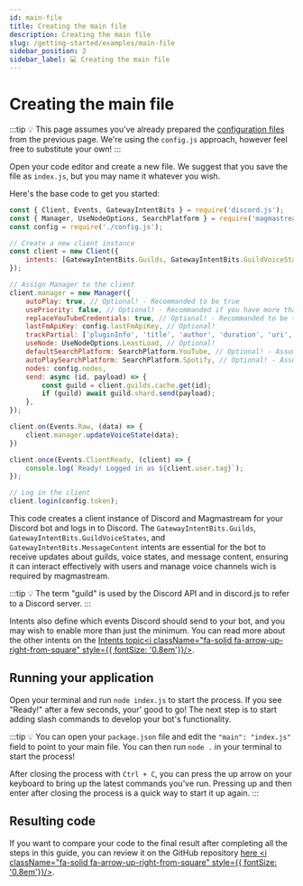 ```yaml
---
id: main-file
title: Creating the main file
description: Creating the main file
slug: /getting-started/examples/main-file
sidebar_position: 2
sidebar_label: 💻 Creating the main file
---
```



# Creating the main file

:::tip
💡 This page assumes you've already prepared the [configuration files](/docs/getting-started/examples/configuration) from the previous page. We're using the `config.js` approach, however feel free to substitute your own!
:::

Open your code editor and create a new file. We suggest that you save the file as `index.js`, but you may name it whatever you wish.

Here's the base code to get you started:

```javascript showLineNumbers
const { Client, Events, GatewayIntentBits } = require('discord.js');
const { Manager, UseNodeOptions, SearchPlatform } = require('magmastream');
const config = require('./config.js');

// Create a new client instance
const client = new Client({
	intents: [GatewayIntentBits.Guilds, GatewayIntentBits.GuildVoiceStates, GatewayIntentBits.MessageContent],
});

// Assign Manager to the client
client.manager = new Manager({
	autoPlay: true, // Optional! - Recommanded to be true
	usePriority: false, // Optional! - Recommanded if you have more than 1 node
	replaceYouTubeCredentials: true, // Optional! - Recommanded to be true
	lastFmApiKey: config.lastFmApiKey, // Optional!
	trackPartial: ['pluginInfo', 'title', 'author', 'duration', 'uri', 'requester', 'artworkUrl', 'sourceName', 'identifier', 'artistUrl'], // Optional!
	useNode: UseNodeOptions.LeastLoad, // Optional!
	defaultSearchPlatform: SearchPlatform.YouTube, // Optional! - Assuming YouTube is enabled on Lavalink
	autoPlaySearchPlatform: SearchPlatform.Spotify, // Optional! - Assuming Spotify is enabled on Lavalink
	nodes: config.nodes,
	send: async (id, payload) => {
		const guild = client.guilds.cache.get(id);
		if (guild) await guild.shard.send(payload);
	},
});

client.on(Events.Raw, (data) => {
    client.manager.updateVoiceState(data);
})

client.once(Events.ClientReady, (client) => {
	console.log(`Ready! Logged in as ${client.user.tag}`);
});

// Log in the client
client.login(config.token);
```

This code creates a client instance of Discord and Magmastream for your Discord bot and logs in to Discord. The `GatewayIntentBits.Guilds`, `GatewayIntentBits.GuildVoiceStates`, and `GatewayIntentBits.MessageContent` intents are essential for the bot to receive updates about guilds, voice states, and message content, ensuring it can interact effectively with users and manage voice channels wich is required by magmastream.

:::tip
💡 The term "guild" is used by the Discord API and in discord.js to refer to a Discord server.
:::

Intents also define which events Discord should send to your bot, and you may wish to enable more than just the minimum. You can read more about the other intents on the [Intents topic<i className="fa-solid fa-arrow-up-right-from-square" style={{ fontSize: '0.8em'}}/>](https://discordjs.guide/popular-topics/intents.html#privileged-intents).

## Running your application

Open your terminal and run `node index.js` to start the process. If you see "Ready!" after a few seconds, your' good to go!
The next step is to start adding slash commands to develop your bot's functionality.

:::tip
💡 You can open your `package.json` file and edit the `"main": "index.js"` field to point to your main file. You can then run `node .` in your terminal to start the process!

After closing the process with `Ctrl + C`, you can press the up arrow on your keyboard to bring up the latest commands you've run. Pressing up and then enter after closing the process is a quick way to start it up again.
:::

## Resulting code

If you want to compare your code to the final result after completing all the steps in this guide, you can review it on the GitHub repository [here <i className="fa-solid fa-arrow-up-right-from-square" style={{ fontSize: '0.8em'}}/>](https://github.com/Magmastream-NPM/magmastream_basics_bot/tree/abc342f798cea891f924ba8939d42404a1f87040/src).
